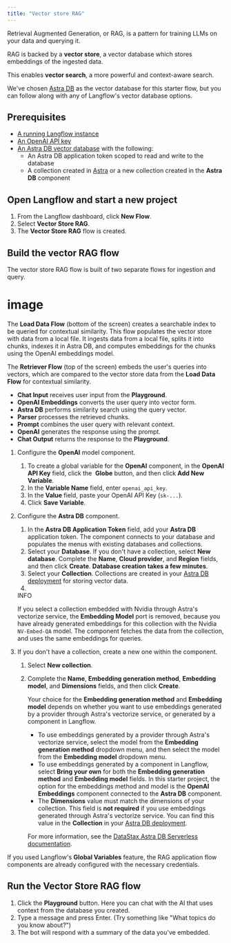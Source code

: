 ```yaml
---
title: "Vector store RAG"
---
```


Retrieval Augmented Generation, or RAG, is a pattern for training LLMs on your data and querying it.

RAG is backed by a **vector store**, a vector database which stores embeddings of the ingested data.

This enables **vector search**, a more powerful and context-aware search.

We've chosen [Astra DB](https://astra.datastax.com/signup?utm_source=langflow-pre-release&utm_medium=referral&utm_campaign=langflow-announcement&utm_content=create-a-free-astra-db-account) as the vector database for this starter flow, but you can follow along with any of Langflow's vector database options.

## **Prerequisites**[**​**](https://docs.langflow.org/vector-store-rag#prerequisites)

- [A running Langflow instance](https://docs.langflow.org/get-started-installation)
- [An OpenAI API key](https://platform.openai.com/)
- [An Astra DB vector database](https://docs.datastax.com/en/astra-db-serverless/get-started/quickstart.html) with the following:
  - An Astra DB application token scoped to read and write to the database
  - A collection created in [Astra](https://docs.datastax.com/en/astra-db-serverless/databases/manage-collections.html#create-collection) or a new collection created in the **Astra DB** component

## **Open Langflow and start a new project**[**​**](https://docs.langflow.org/vector-store-rag#open-langflow-and-start-a-new-project)

1. From the Langflow dashboard, click **New Flow**.
2. Select **Vector Store RAG**.
3. The **Vector Store RAG** flow is created.

## **Build the vector RAG flow**[**​**](https://docs.langflow.org/vector-store-rag#build-the-vector-rag-flow)

The vector store RAG flow is built of two separate flows for ingestion and query.

# image

The **Load Data Flow** (bottom of the screen) creates a searchable index to be queried for contextual similarity. This flow populates the vector store with data from a local file. It ingests data from a local file, splits it into chunks, indexes it in Astra DB, and computes embeddings for the chunks using the OpenAI embeddings model.

The **Retriever Flow** (top of the screen) embeds the user's queries into vectors, which are compared to the vector store data from the **Load Data Flow** for contextual similarity.

- **Chat Input** receives user input from the **Playground**.
- **OpenAI Embeddings** converts the user query into vector form.
- **Astra DB** performs similarity search using the query vector.
- **Parser** processes the retrieved chunks.
- **Prompt** combines the user query with relevant context.
- **OpenAI** generates the response using the prompt.
- **Chat Output** returns the response to the **Playground**.

1. Configure the **OpenAI** model component.
   1. To create a global variable for the **OpenAI** component, in the **OpenAI API Key** field, click the  <Icon icon="globe" color="#020101" /> **Globe** button, and then click **Add New Variable**.
   2. In the **Variable Name** field, enter `openai_api_key`.
   3. In the **Value** field, paste your OpenAI API Key (`sk-...`).
   4. Click **Save Variable**.
2. Configure the **Astra DB** component.
   1. In the **Astra DB Application Token** field, add your **Astra DB** application token. The component connects to your database and populates the menus with existing databases and collections.
   2. Select your **Database**. If you don't have a collection, select **New database**. Complete the **Name**, **Cloud provider**, and **Region** fields, and then click **Create**. **Database creation takes a few minutes**.
   3. Select your **Collection**. Collections are created in your [Astra DB deployment](https://astra.datastax.com/) for storing vector data.
   4. 

   <Info>
     INFO

     If you select a collection embedded with Nvidia through Astra's vectorize service, the **Embedding Model** port is removed, because you have already generated embeddings for this collection with the Nvidia `NV-Embed-QA` model. The component fetches the data from the collection, and uses the same embeddings for queries.
   </Info>
3. If you don't have a collection, create a new one within the component.
   1. Select **New collection**.
   2. Complete the **Name**, **Embedding generation method**, **Embedding model**, and **Dimensions** fields, and then click **Create**.

      Your choice for the **Embedding generation method** and **Embedding model** depends on whether you want to use embeddings generated by a provider through Astra's vectorize service, or generated by a component in Langflow.
      - To use embeddings generated by a provider through Astra's vectorize service, select the model from the **Embedding generation method** dropdown menu, and then select the model from the **Embedding model** dropdown menu.
      - To use embeddings generated by a component in Langflow, select **Bring your own** for both the **Embedding generation method** and **Embedding model** fields. In this starter project, the option for the embeddings method and model is the **OpenAI Embeddings** component connected to the **Astra DB** component.
      - The **Dimensions** value must match the dimensions of your collection. This field is **not required** if you use embeddings generated through Astra's vectorize service. You can find this value in the **Collection** in your [Astra DB deployment](https://astra.datastax.com/).

      For more information, see the [DataStax Astra DB Serverless documentation](https://docs.datastax.com/en/astra-db-serverless/databases/embedding-generation.html).

If you used Langflow's **Global Variables** feature, the RAG application flow components are already configured with the necessary credentials.

## **Run the Vector Store RAG flow**[**​**](https://docs.langflow.org/vector-store-rag#run-the-vector-store-rag-flow)

1. Click the **Playground** button. Here you can chat with the AI that uses context from the database you created.
2. Type a message and press Enter. (Try something like "What topics do you know about?")
3. The bot will respond with a summary of the data you've embedded.